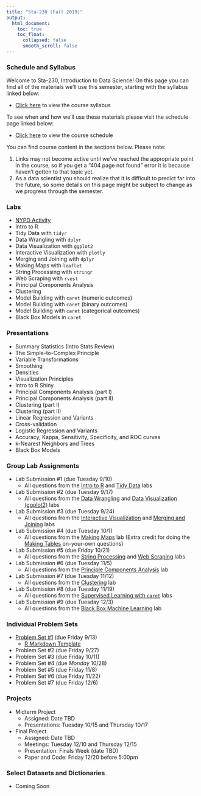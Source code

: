 ```yaml
---
title: "Sta-230 (Fall 2019)"
output:
  html_document:
    toc: true
    toc_float:
      collapsed: false
      smooth_scroll: false
---
```


### Schedule and Syllabus

Welcome to Sta-230, Introduction to Data Science!  On this page you can find all of the materials we'll use this semester, starting with the syllabus linked below:

- [Click here](syllabus230f19.html) to view the course syllabus

To see when and how we'll use these materials please visit the schedule page linked below:

- [Click here](tabs230f19.html) to view the course schedule

You can find course content in the sections below.  Please note:

1. Links may not become active until we've reached the appropriate point in the course, so if you get a "404 page not found" error it is because haven't gotten to that topic yet.
2. As a data scientist you should realize that it is difficult to predict far into the future, so some details on this page might be subject to change as we progress through the semester.

### Labs

- [NYPD Activity](s230f19/Using_Data.html)
- Intro to R
- Tidy Data with `tidyr`
- Data Wrangling with `dplyr`
- Data Visualization with `ggplot2`
- Interactive Visualization with `plotly`
- Merging and Joining with `dplyr`
- Making Maps with `leaflet`
- String Processing with `stringr`
- Web Scraping with `rvest`
- Principal Components Analysis
- Clustering
- Model Building with `caret` (numeric outcomes)
- Model Building with `caret` (binary outcomes)
- Model Building with `caret` (categorical outcomes)
- Black Box Models in `caret`

### Presentations

- Summary Statistics (Intro Stats Review)
- The Simple-to-Complex Principle
- Variable Transformations
- Smoothing
- Densities
- Visualization Principles
- Intro to R Shiny
- Principal Components Analysis (part I)
- Principal Components Analysis (part II)
- Clustering (part I)
- Clustering (part II)
- Linear Regression and Variants
- Cross-validation
- Logistic Regression and Variants
- Accuracy, Kappa, Sensitivity, Specificity, and ROC curves
- k-Nearest Neighbors and Trees
- Black Box Models

### Group Lab Assignments

- Lab Submission #1 (due Tuesday 9/10)
    - All questions from the [Intro to R](s230f19/Intro_R.html) and [Tidy Data](s230f19/tidyr.html) labs
- Lab Submission #2 (due Tuesday 9/17)
    - All questions from the [Data Wrangling](s230f19/dplyr.html) and [Data Visualization (ggplot2)](s230f19/ggplot.html) labs
- Lab Submission #3 (due Tuesday 9/24)
    - All questions from the [Interactive Visualization](s230f19/dplyr.html) and [Merging and Joining](s230f19/ggplot.html) labs
- Lab Submission #4 (due Tuesday 10/1)
    - All questions from the [Making Maps](s230f19/maps.html) lab (Extra credit for doing the [Making Tables](s230f19/tables.html) on-your-own questions)
- Lab Submission #5 (due *Friday* 10/21)
    - All questions from the [String Processing](s230f19/stringr.html) and [Web Scraping](s230f19/scraping.html) labs
- Lab Submission #6 (due Tuesday 11/5)
    - All questions from the [Principle Components Analysis](s230f19/pca.html) lab
- Lab Submission #7 (due Tuesday 11/12)
    - All questions from the [Clustering](s230f19/clustering.html) lab
- Lab Submission #8 (due Tuesday 11/19)
    - All questions from the [Supervised Learning with `caret`](s230f19/caret1.html) labs
- Lab Submission #9 (due Tuesday 12/3)
    - All questions from the [Black Box Machine Learning](s230f19/black_box_lab.html) lab
                      
    
### Individual Problem Sets

- [Problem Set #1](s230f19/f19_hw1.html) (due Friday 9/13)
     - [R Markdown Template](s230f19/f19_hw1.Rmd)
- Problem Set #2 (due Friday 9/27)
- Problem Set #3 (due Friday 10/11)
- Problem Set #4 (due *Monday* 10/28)
- Problem Set #5 (due Friday 11/8)
- Problem Set #6 (due Friday 11/22)
- Problem Set #7 (due Friday 12/6)


### Projects

- Midterm Project
    - Assigned: Date TBD
    - Presentations: Tuesday 10/15 and Thursday 10/17
- Final Project
    - Assigned: Date TBD
    - Meetings: Tuesday 12/10 and Thursday 12/15
    - Presentation: Finals Week (date TBD)
    - Paper and Code: Friday 12/20 before 5:00pm

### Select Datasets and Dictionaries

- Coming Soon